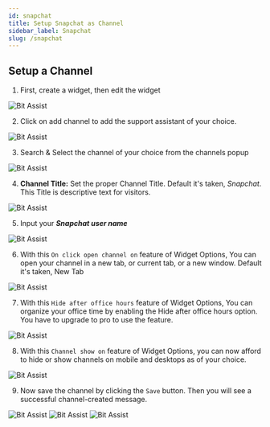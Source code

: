 ```yaml
---
id: snapchat
title: Setup Snapchat as Channel
sidebar_label: Snapchat
slug: /snapchat
---
```






<!-- ## Overview -->

## Setup a Channel

1.	First, create a widget, then edit the widget
  <Image src="channels/create-widget" alt="Bit Assist" w="1046" h="200"/>
 
2.	Click on add channel to add the support assistant of your choice.
  <Image src="channels/create-click-add-channel" alt="Bit Assist" w="1046" h="200"/>
 
3.	Search & Select the channel of your choice from the channels popup
  <Image src="channels/snapchat/search-and-select" alt="Bit Assist" w="1046" h="200"/>
 

4.	**Channel Title:** Set the proper Channel Title. Default it's taken, *Snapchat*. This Title is descriptive text for visitors.
  <Image src="channels/snapchat/channel-title" alt="Bit Assist" w="1046" h="200"/>
 
5.	Input your ***Snapchat user name*** 
  <Image src="channels/snapchat/channel-username" alt="Bit Assist" w="1046" h="200"/>

6.	With this `On click open channel on` feature of Widget Options, You can open your channel in a new tab, or current tab, or a new window. Default it's taken, New Tab
  <Image src="channels/open-channel" alt="Bit Assist" w="1046" h="200"/>
 
7.	With this `Hide after office hours` feature of Widget Options, You can organize your office time by enabling the Hide after office hours option. You have to upgrade to pro to use the feature.
  <Image src="channels/business-hours" alt="Bit Assist" w="1046" h="200"/>
 
8.	With this `Channel show on` feature of Widget Options, you can now afford to hide or show channels on mobile and desktops as of your choice.
  <Image src="channels/hide-and-show-channel" alt="Bit Assist" w="1046" h="200"/>

9.	Now save the channel by clicking the `Save` button. Then you will see a successful channel-created message.
  <Image src="channels/save" alt="Bit Assist" w="1046" h="200"/>
  <Image src="channels/snapchat/successful-message" alt="Bit Assist" w="1046" h="200"/>
  <Image src="channels/snapchat/window-show" alt="Bit Assist" w="1046" h="200"/>



<Feedback/>